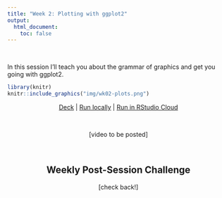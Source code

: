 ```yaml
---
title: "Week 2: Plotting with ggplot2"
output:
  html_document:
    toc: false
---
```


<br>

In this session I'll teach you about the grammar of graphics and get you going with ggplot2.

```r
library(knitr)
knitr::include_graphics("img/wk02-plots.png")
```


<center>

[Deck](decks/w02_deck.html) | [Run locally]() | [Run in RStudio Cloud](https://rstudio.cloud/spaces/58787/join?access_code=OjiTdrJW4vnSj64sECi3NsIQw1Dwdvow0JHK7KJW)

<br>

[video to be posted]

<br>

## Weekly Post-Session Challenge

[check back!]